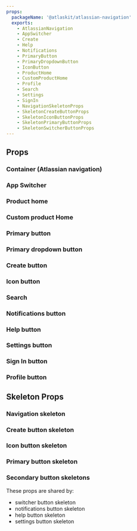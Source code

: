 ```yaml
---
props:
  packageName: '@atlaskit/atlassian-navigation'
  exports:
    - AtlassianNavigation
    - AppSwitcher
    - Create
    - Help
    - Notifications
    - PrimaryButton
    - PrimaryDropdownButton
    - IconButton
    - ProductHome
    - CustomProductHome
    - Profile
    - Search
    - Settings
    - SignIn
    - NavigationSkeletonProps
    - SkeletonCreateButtonProps
    - SkeletonIconButtonProps
    - SkeletonPrimaryButtonProps
    - SkeletonSwitcherButtonProps
---
```


## Props

### Container (Atlassian navigation)

<TSMorphProps exportName="AtlassianNavigation" packageName="@atlaskit/atlassian-navigation" />

### App Switcher

<TSMorphProps exportName="AppSwitcher" packageName="@atlaskit/atlassian-navigation" />

### Product home

<TSMorphProps exportName="ProductHome" packageName="@atlaskit/atlassian-navigation" />

### Custom product Home

<TSMorphProps exportName="CustomProductHome" packageName="@atlaskit/atlassian-navigation" />

### Primary button

<TSMorphProps exportName="PrimaryButton" packageName="@atlaskit/atlassian-navigation" />

### Primary dropdown button

<TSMorphProps exportName="PrimaryDropdownButton" packageName="@atlaskit/atlassian-navigation" />

### Create button

<TSMorphProps exportName="Create" packageName="@atlaskit/atlassian-navigation" />

### Icon button

<TSMorphProps exportName="IconButton" packageName="@atlaskit/atlassian-navigation" />

### Search

<TSMorphProps exportName="Search" packageName="@atlaskit/atlassian-navigation" />

### Notifications button

<TSMorphProps exportName="Notifications" packageName="@atlaskit/atlassian-navigation" />

### Help button

<TSMorphProps exportName="Help" packageName="@atlaskit/atlassian-navigation" />

### Settings button

<TSMorphProps exportName="Settings" packageName="@atlaskit/atlassian-navigation" />

### Sign In button

<TSMorphProps exportName="SignIn" packageName="@atlaskit/atlassian-navigation" />

### Profile button

<TSMorphProps exportName="Profile" packageName="@atlaskit/atlassian-navigation" />

## Skeleton Props

### Navigation skeleton

<TSMorphProps exportName="NavigationSkeletonProps" packageName="@atlaskit/atlassian-navigation" />

### Create button skeleton

<TSMorphProps exportName="SkeletonCreateButtonProps" packageName="@atlaskit/atlassian-navigation" />

### Icon button skeleton

<TSMorphProps exportName="SkeletonIconButtonProps" packageName="@atlaskit/atlassian-navigation" />

### Primary button skeleton

<TSMorphProps
	exportName="SkeletonPrimaryButtonProps"
	packageName="@atlaskit/atlassian-navigation"
/>

### Secondary button skeletons

These props are shared by:

- switcher button skeleton
- notifications button skeleton
- help button skeleton
- settings button skeleton

<TSMorphProps
	exportName="SkeletonSwitcherButtonProps"
	packageName="@atlaskit/atlassian-navigation"
/>
